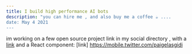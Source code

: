 ```yaml
---
title: I build high performance AI bots
description: "you can hire me , and also buy me a coffee ☕️ ....
date: May 4 2021
---
```


im working on a few open source project link in my social directory , with a [link](https://nextjs.org) and a React component: [link] https://mobile.twitter.com/paigelasgidi
